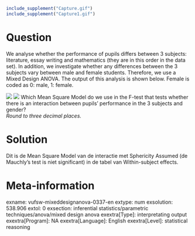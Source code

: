 ```r
include_supplement("Capture.gif")
include_supplement("Capture1.gif")
```

Question
========
We analyse whether the performance of pupils differs between 3 subjects:
literature, essay writing and mathematics (they are in this order in the
data set). In addition, we investigate whether any differences between
the 3 subjects vary between male and female students. Therefore, we use
a Mixed Design ANOVA. The output of this analysis is shown below. Female
is coded as 0: male, 1: female.  
  
![](Capture.gif)
![](Capture1.gif)
Which Mean Square Model do we use in the F-test that tests whether there
is an interaction between pupils' performance in the 3 subjects and
gender?  
*Round to three decimal places.*


Solution
========





Dit is de Mean Square Model van de interactie met Sphericity Assumed (de
Mauchly's test is niet significant) in de tabel van Within-subject
effects.





Meta-information
================
exname: vufsw-mixeddesignanova-0337-en
extype: num
exsolution: 538.906
extol: 0
exsection: inferential statistics/parametric techniques/anova/mixed design anova
exextra[Type]: interpretating output
exextra[Program]: NA
exextra[Language]: English
exextra[Level]: statistical reasoning

